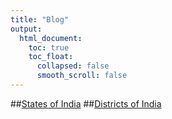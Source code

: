 ```yaml
---
title: "Blog"
output:
  html_document:
    toc: true
    toc_float:
      collapsed: false
      smooth_scroll: false
---
```


##[States of India](statesofindia.html)
##[Districts of India](districtsofindia.html)